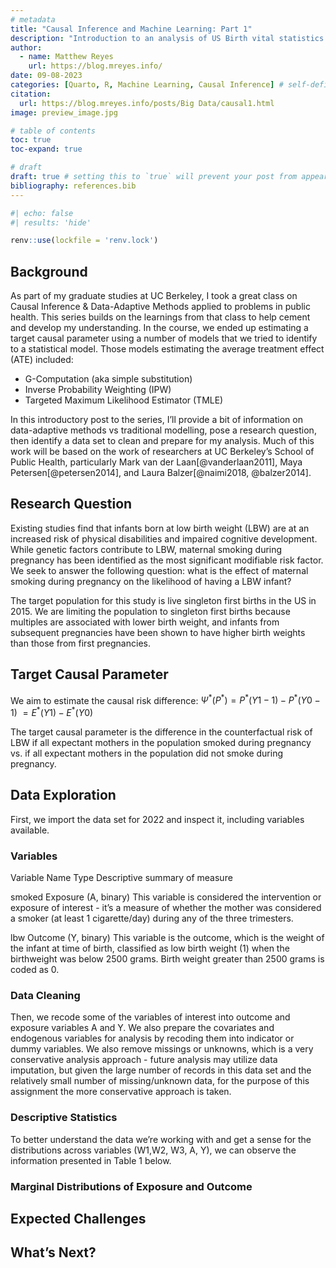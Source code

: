```yaml
---
# metadata
title: "Causal Inference and Machine Learning: Part 1"
description: "Introduction to an analysis of US Birth vital statistics using data-adaptive models"
author:
  - name: Matthew Reyes
    url: https://blog.mreyes.info/
date: 09-08-2023
categories: [Quarto, R, Machine Learning, Causal Inference] # self-defined categories
citation: 
  url: https://blog.mreyes.info/posts/Big Data/causal1.html
image: preview_image.jpg

# table of contents
toc: true
toc-expand: true

# draft
draft: true # setting this to `true` will prevent your post from appearing on your listing page until you're ready!
bibliography: references.bib
---
```


```r
#| echo: false
#| results: 'hide'

renv::use(lockfile = 'renv.lock')

```

## Background

As part of my graduate studies at UC Berkeley, I took a great class on Causal Inference & Data-Adaptive Methods applied to problems in public health. This series builds on the learnings from that class to help cement and develop my understanding. In the course, we ended up estimating a target causal parameter using a number of models that we tried to identify to a statistical model. Those models estimating the average treatment effect (ATE) included:

-   G-Computation (aka simple substitution)
-   Inverse Probability Weighting (IPW)
-   Targeted Maximum Likelihood Estimator (TMLE)

In this introductory post to the series, I'll provide a bit of information on data-adaptive methods vs traditional modelling, pose a research question, then identify a data set to clean and prepare for my analysis. Much of this work will be based on the work of researchers at UC Berkeley's School of Public Health, particularly Mark van der Laan[@vanderlaan2011], Maya Petersen[@petersen2014], and Laura Balzer[@naimi2018, @balzer2014].

## Research Question

Existing studies find that infants born at low birth weight (LBW) are at an increased risk of physical disabilities and impaired cognitive development. While genetic factors contribute to LBW, maternal smoking during pregnancy has been identified as the most significant modifiable risk factor. We seek to answer the following question: what is the effect of maternal smoking during pregnancy on the likelihood of having a LBW infant?

The target population for this study is live singleton first births in the US in 2015. We are limiting the population to singleton first births because multiples are associated with lower birth weight, and infants from subsequent pregnancies have been shown to have higher birth weights than those from first pregnancies.

## Target Causal Parameter

We aim to estimate the causal risk difference: $\Psi^* (P^*) = P^* (Y1 - 1) - P^* (Y0 - 1)$ $= E^*(Y1) - E^*(Y0)$

The target causal parameter is the difference in the counterfactual risk of LBW if all expectant mothers in the population smoked during pregnancy vs. if all expectant mothers in the population did not smoke during pregnancy.

## Data Exploration

First, we import the data set for 2022 and inspect it, including variables available.

### Variables

Variable Name Type Descriptive summary of measure

smoked Exposure (A, binary) This variable is considered the intervention or exposure of interest - it's a measure of whether the mother was considered a smoker (at least 1 cigarette/day) during any of the three trimesters.

lbw Outcome (Y, binary) This variable is the outcome, which is the weight of the infant at time of birth, classified as low birth weight (1) when the birthweight was below 2500 grams. Birth weight greater than 2500 grams is coded as 0.

### Data Cleaning

Then, we recode some of the variables of interest into outcome and exposure variables A and Y. We also prepare the covariates and endogenous variables for analysis by recoding them into indicator or dummy variables. We also remove missings or unknowns, which is a very conservative analysis approach - future analysis may utilize data imputation, but given the large number of records in this data set and the relatively small number of missing/unknown data, for the purpose of this assignment the more conservative approach is taken.

### Descriptive Statistics

To better understand the data we're working with and get a sense for the distributions across variables (W1,W2, W3, A, Y), we can observe the information presented in Table 1 below.

### Marginal Distributions of Exposure and Outcome

## Expected Challenges

## What's Next?
